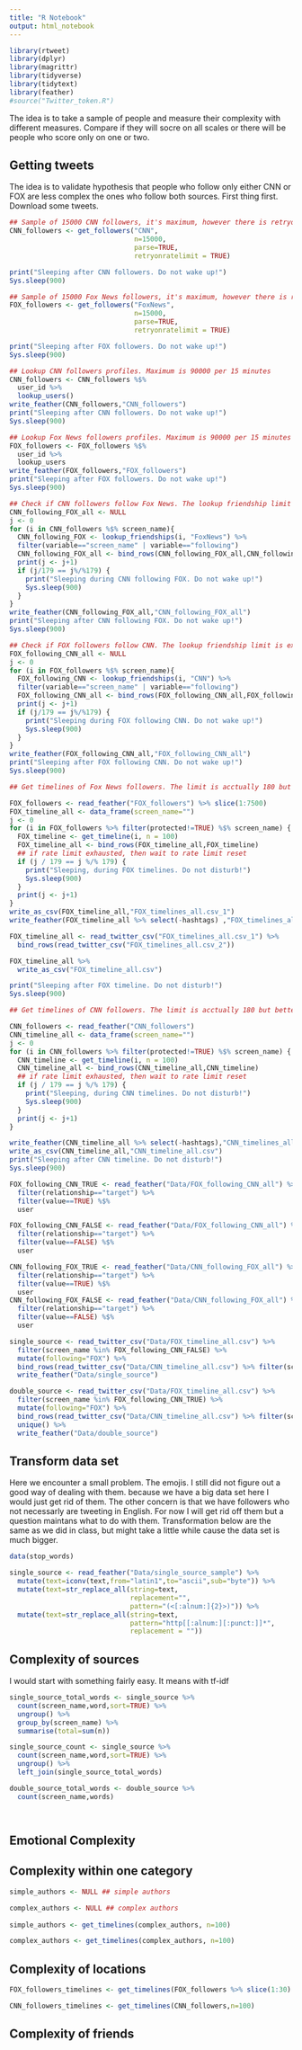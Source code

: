 ```yaml
---
title: "R Notebook"
output: html_notebook
---
```

```r
library(rtweet)
library(dplyr)
library(magrittr)
library(tidyverse)
library(tidytext)
library(feather)
#source("Twitter_token.R")
```

The idea is to take a sample of people and measure their complexity with different measures. Compare if they will socre on all scales or there will be people who score only on one or two.

## Getting tweets

The idea is to validate hypothesis that people who follow only either CNN or FOX are less complex the ones who follow both sources. First thing first. Download some tweets.

```r
## Sample of 15000 CNN followers, it's maximum, however there is retryonratelimit argument
CNN_followers <- get_followers("CNN",
                               n=15000,
                               parse=TRUE,
                               retryonratelimit = TRUE)

print("Sleeping after CNN followers. Do not wake up!")
Sys.sleep(900)

## Sample of 15000 Fox News followers, it's maximum, however there is retryonratelimit argument
FOX_followers <- get_followers("FoxNews",
                               n=15000,
                               parse=TRUE,
                               retryonratelimit = TRUE)

print("Sleeping after FOX followers. Do not wake up!")
Sys.sleep(900)

## Lookup CNN followers profiles. Maximum is 90000 per 15 minutes
CNN_followers <- CNN_followers %$%
  user_id %>%
  lookup_users()
write_feather(CNN_followers,"CNN_followers")
print("Sleeping after CNN followers. Do not wake up!")
Sys.sleep(900)

## Lookup Fox News followers profiles. Maximum is 90000 per 15 minutes
FOX_followers <- FOX_followers %$%
  user_id %>%
  lookup_users
write_feather(FOX_followers,"FOX_followers")
print("Sleeping after FOX followers. Do not wake up!")
Sys.sleep(900)

## Check if CNN followers follow Fox News. The lookup friendship limit is exactly the same as app limit, so therefore I am just looking one by one. It is acctualy 180 but better safe than sorry.
CNN_following_FOX_all <- NULL
j <- 0
for (i in CNN_followers %$% screen_name){
  CNN_following_FOX <- lookup_friendships(i, "FoxNews") %>%
  filter(variable=="screen_name" | variable=="following")
  CNN_following_FOX_all <- bind_rows(CNN_following_FOX_all,CNN_following_FOX)
  print(j <- j+1)
  if (j/179 == j%/%179) {
    print("Sleeping during CNN following FOX. Do not wake up!")
    Sys.sleep(900)
  }
}
write_feather(CNN_following_FOX_all,"CNN_following_FOX_all")
print("Sleeping after CNN following FOX. Do not wake up!")
Sys.sleep(900)

## Check if FOX followers follow CNN. The lookup friendship limit is exactly the same as app limit, so therefore I am just looking one by one. It is acctualy 180 but better safe than sorry.
FOX_following_CNN_all <- NULL
j <- 0
for (i in FOX_followers %$% screen_name){
  FOX_following_CNN <- lookup_friendships(i, "CNN") %>%
  filter(variable=="screen_name" | variable=="following")
  FOX_following_CNN_all <- bind_rows(FOX_following_CNN_all,FOX_following_CNN)
  print(j <- j+1)
  if (j/179 == j%/%179) {
    print("Sleeping during FOX following CNN. Do not wake up!")
    Sys.sleep(900)
  }
}
write_feather(FOX_following_CNN_all,"FOX_following_CNN_all")
print("Sleeping after FOX following CNN. Do not wake up!")
Sys.sleep(900)

## Get timelines of Fox News followers. The limit is acctually 180 but better safe than sorry. It is so because it is app limit not timelines. In other words app can connect to Twitter only 180 times within 15 minutes

FOX_followers <- read_feather("FOX_followers") %>% slice(1:7500)
FOX_timeline_all <- data_frame(screen_name="")
j <- 0
for (i in FOX_followers %>% filter(protected!=TRUE) %$% screen_name) {
  FOX_timeline <- get_timeline(i, n = 100)
  FOX_timeline_all <- bind_rows(FOX_timeline_all,FOX_timeline)
  ## if rate limit exhausted, then wait to rate limit reset
  if (j / 179 == j %/% 179) {
    print("Sleeping, during FOX timelines. Do not disturb!")
    Sys.sleep(900)
  }
  print(j <- j+1)
}
write_as_csv(FOX_timeline_all,"FOX_timelines_all.csv_1")
write_feather(FOX_timeline_all %>% select(-hashtags) ,"FOX_timelines_all_1")

FOX_timeline_all <- read_twitter_csv("FOX_timelines_all.csv_1") %>%
  bind_rows(read_twitter_csv("FOX_timelines_all.csv_2"))

FOX_timeline_all %>%
  write_as_csv("FOX_timeline_all.csv")

print("Sleeping after FOX timeline. Do not disturb!")
Sys.sleep(900)

## Get timelines of CNN followers. The limit is acctually 180 but better safe than sorry. It is so because it is app limit not timelines. In other words app can connect to Twitter only 180 times within 15 minutes

CNN_followers <- read_feather("CNN_followers")
CNN_timeline_all <- data_frame(screen_name="")
j <- 0
for (i in CNN_followers %>% filter(protected!=TRUE) %$% screen_name) {
  CNN_timeline <- get_timeline(i, n = 100)
  CNN_timeline_all <- bind_rows(CNN_timeline_all,CNN_timeline)
  ## if rate limit exhausted, then wait to rate limit reset
  if (j / 179 == j %/% 179) {
    print("Sleeping, during CNN timelines. Do not disturb!")
    Sys.sleep(900)
  }
  print(j <- j+1)
}

write_feather(CNN_timeline_all %>% select(-hashtags),"CNN_timelines_all")
write_as_csv(CNN_timeline_all,"CNN_timeline_all.csv")
print("Sleeping after CNN timeline. Do not disturb!")
Sys.sleep(900)
```

```r
FOX_following_CNN_TRUE <- read_feather("Data/FOX_following_CNN_all") %>%
  filter(relationship=="target") %>%
  filter(value==TRUE) %$%
  user

FOX_following_CNN_FALSE <- read_feather("Data/FOX_following_CNN_all") %>%
  filter(relationship=="target") %>%
  filter(value==FALSE) %$%
  user

CNN_following_FOX_TRUE <- read_feather("Data/CNN_following_FOX_all") %>%
  filter(relationship=="target") %>%
  filter(value==TRUE) %$%
  user
CNN_following_FOX_FALSE <- read_feather("Data/CNN_following_FOX_all") %>%
  filter(relationship=="target") %>%
  filter(value==FALSE) %$%
  user

single_source <- read_twitter_csv("Data/FOX_timeline_all.csv") %>%
  filter(screen_name %in% FOX_following_CNN_FALSE) %>%
  mutate(following="FOX") %>%
  bind_rows(read_twitter_csv("Data/CNN_timeline_all.csv") %>% filter(screen_name %in% CNN_following_FOX_FALSE) %>% mutate(following="CNN")) %>%
  write_feather("Data/single_source")

double_source <- read_twitter_csv("Data/FOX_timeline_all.csv") %>%
  filter(screen_name %in% FOX_following_CNN_TRUE) %>%
  mutate(following="FOX") %>%
  bind_rows(read_twitter_csv("Data/CNN_timeline_all.csv") %>% filter(screen_name %in% CNN_following_FOX_TRUE) %>% mutate(following="CNN")) %>%
  unique() %>%
  write_feather("Data/double_source")
```

## Transform data set

Here we encounter a small problem. The emojis. I still did not figure out a good way of dealing with them. because we have a big data set here I would just get rid of them. The other concern is that we have followers who not necessarly are tweeting in English. For now I will get rid off them but a question maintans what to do with them. Transformation below are the same as we did in class, but might take a little while cause the data set is much bigger.

```r
data(stop_words)

single_source <- read_feather("Data/single_source_sample") %>%
  mutate(text=iconv(text,from="latin1",to="ascii",sub="byte")) %>%
  mutate(text=str_replace_all(string=text,
                              replacement="",
                              pattern="(<[:alnum:]{2}>)")) %>%
  mutate(text=str_replace_all(string=text,
                              pattern="http[[:alnum:][:punct:]]*",
                              replacement = ""))
```

## Complexity of sources

I would start with something fairly easy. It means with tf-idf

```r
single_source_total_words <- single_source %>%
  count(screen_name,word,sort=TRUE) %>%
  ungroup() %>%
  group_by(screen_name) %>%
  summarise(total=sum(n))

single_source_count <- single_source %>%
  count(screen_name,word,sort=TRUE) %>%
  ungroup() %>%
  left_join(single_source_total_words)

double_source_total_words <- double_source %>%
  count(screen_name,words)




```

## Emotional Complexity

## Complexity within one category

```r
simple_authors <- NULL ## simple authors

complex_authors <- NULL ## complex authors
  
simple_authors <- get_timelines(complex_authors, n=100)

complex_authors <- get_timelines(complex_authors, n=100)
```

## Complexity of locations

```r
FOX_followers_timelines <- get_timelines(FOX_followers %>% slice(1:30) %$% user_id,n=10)

CNN_followers_timelines <- get_timelines(CNN_followers,n=100)

```

## Complexity of friends

```r

```

